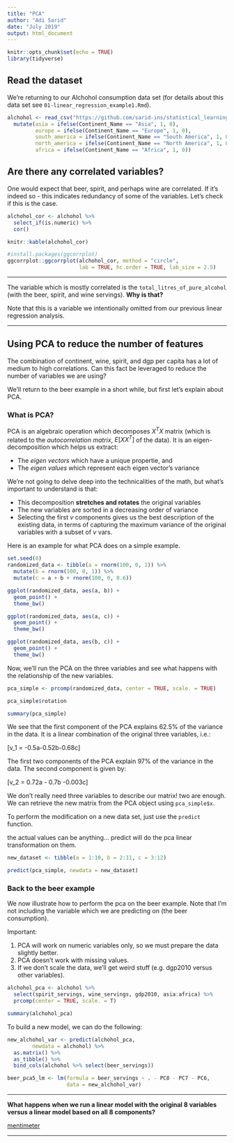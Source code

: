 ```yaml
---
title: "PCA"
author: "Adi Sarid"
date: "July 2019"
output: html_document
---
```


```r
knitr::opts_chunk$set(echo = TRUE)
library(tidyverse)
```

## Read the dataset

We're returning to our Alchohol consumption data set (for details about this data set see `01-linear_regression_example1.Rmd`).

```r
alchohol <- read_csv("https://github.com/sarid-ins/statistical_learning_course/raw/master/datasets/alchohol_consumption/alchohol_consumption_ready.csv") %>% 
  mutate(asia = ifelse(Continent_Name == "Asia", 1, 0),
         europe = ifelse(Continent_Name == "Europe", 1, 0),
         south_america = ifelse(Continent_Name == "South America", 1, 0),
         north_america = ifelse(Continent_Name == "North America", 1, 0),
         africa = ifelse(Continent_Name == "Africa", 1, 0))

```

## Are there any correlated variables?

One would expect that beer, spirit, and perhaps wine are correlated. If it's indeed so - this indicates redundancy of some of the variables. Let's check if this is the case.

```r
alchohol_cor <- alchohol %>% 
  select_if(is.numeric) %>% 
  cor()

knitr::kable(alchohol_cor)

#install.packages(ggcorrplot)
ggcorrplot::ggcorrplot(alchohol_cor, method = "circle",
                       lab = TRUE, hc.order = TRUE, lab_size = 2.5)

```

***

The variable which is mostly correlated is the `total_litres_of_pure_alcohol` (with the beer, spirit, and wine servings). **Why is that?**

Note that this is a variable we intentionally omitted from our previous linear regression analysis.

***

## Using PCA to reduce the number of features

The combination of continent, wine, spirit, and dgp per capita has a lot of medium to high correlations. Can this fact be leveraged to reduce the number of variables we are using?

We'll return to the beer example in a short while, but first let's explain about PCA.

### What is PCA?

PCA is an algebraic operation which decomposes $X^TX$ matrix (which is related to the *autocorrelation matrix*, $E[XX^T]$ of the data). It is an eigen-decomposition which helps us extract: 

   * The *eigen vectors* which have a unique propertie, and
   * The *eigen values* which represent each eigen vector's variance
   
We're not going to delve deep into the technicalities of the math, but what's important to understand is that: 

   * This decomposition **stretches and rotates** the original variables
   * The new variables are sorted in a decreasing order of variance
   * Selecting the first $v$ components gives us the best description of the existing data, in terms of capturing the maximum variance of the original variables with a subset of $v$ vars.
   
Here is an example for what PCA does on a simple example.

```r
set.seed(0)
randomized_data <- tibble(a = rnorm(100, 0, 1)) %>% 
  mutate(b = rnorm(100, 0, 1)) %>% 
  mutate(c = a + b + rnorm(100, 0, 0.6))

ggplot(randomized_data, aes(a, b)) + 
  geom_point() + 
  theme_bw()

ggplot(randomized_data, aes(a, c)) + 
  geom_point() + 
  theme_bw()

ggplot(randomized_data, aes(b, c)) + 
  geom_point() + 
  theme_bw()

```

Now, we'll run the PCA on the three variables and see what happens with the relationship of the new variables.

```r

pca_simple <- prcomp(randomized_data, center = TRUE, scale. = TRUE)

pca_simple$rotation

summary(pca_simple)

```

We see that the first component of the PCA explains 62.5% of the variance in the data. It is a linear combination of the original three variables, i.e.:

\[v_1 = -0.5a-0.52b-0.68c\]

The first two components of the PCA explain 97% of the variance in the data. The second component is given by:

\[v_2 = 0.72a - 0.7b -0.003c\]

We don't really need three variables to describe our matrix! two are enough. We can retrieve the new matrix from the PCA object using `pca_simple$x`.

To perform the modification on a new data set, just use the `predict` function.

the actual values can be anything... predict will do the pca linear transformation on them.

```r

new_dataset <- tibble(a = 1:10, b = 2:11, c = 3:12) 

predict(pca_simple, newdata = new_dataset)

```

### Back to the beer example

We now illustrate how to perform the pca on the beer example.
Note that I'm not including the variable which we are predicting on (the beer consumption).

Important: 

   1. PCA will work on numeric variables only, so we must prepare the data slightly better. 
   2. PCA doesn't work with missing values.
   3. If we don't scale the data, we'll get weird stuff (e.g. dgp2010 versus other variables).
   
```r

alchohol_pca <- alchohol %>% 
  select(spirit_servings, wine_servings, gdp2010, asia:africa) %>% 
  prcomp(center = TRUE, scale. = T)

summary(alchohol_pca)

```

To build a new model, we can do the following:

```r

new_alchohol_var <- predict(alchohol_pca, 
        newdata = alchohol) %>% 
  as.matrix() %>% 
  as_tibble() %>% 
  bind_cols(alchohol %>% select(beer_servings))

beer_pca5_lm <- lm(formula = beer_servings ~ . - PC8 - PC7 - PC6,
                   data = new_alchohol_var)

```

*** 

**What happens when we run a linear model with the original 8 variables versus a linear model based on all 8 components?**

[mentimeter](https://www.mentimeter.com/s/aa50b53604992e07d6f9fc6a91b8a7f5/402c59323ba7/edit)

***